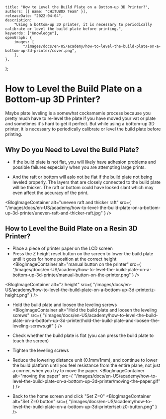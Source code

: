 	title: "How to Level the Build Plate on a Bottom-up 3D Printer?",
	authors: [{ name: "CHITUBOX Team" }],
	releaseDate: "2022-04-04",
	description:
		"Using a bottom-up 3D printer, it is necessary to periodically calibrate or level the build plate before printing.",
	keywords: ["Knowledge"],
	openGraph: {
		images: [
			"/images/docs/en-US/academy/how-to-level-the-build-plate-on-a-bottom-up-3d-printer/cover.png",
		],
	},
};

# How to Level the Build Plate on a Bottom-up 3D Printer?

Maybe plate leveling is a somewhat cockamamie process because you pretty much have to re-level the plate if you have moved your vat or plate and sometimes it's hard to get it perfect. But while using a bottom-up 3D printer, it is necessary to periodically calibrate or level the build plate before printing.

## Why Do you Need to Level the Build Plate?

-   If the build plate is not flat, you will likely have adhesion problems and possible failures especially when you are attempting large prints.

-   And the raft or bottom will aslo not be flat if the build plate not being leveled properly. The layers that are closely connected to the build plate will be thicker. The raft or bottom could have looked slant which may even affect the accuracy of the print.

<BlogImageContainer
	alt="uneven raft and thicker raft"
	src={
		"/images/docs/en-US/academy/how-to-level-the-build-plate-on-a-bottom-up-3d-printer/uneven-raft-and-thicker-raft.jpg"
	}
/>

## How to Level the Build Plate on a Resin 3D Printer?

-   Place a piece of printer paper on the LCD screen
-   Press the Z height reset button on the screen to lower the build plate until it goes for home position at the correct height
    <BlogImageContainer
		alt="manual button on the printer"
		src={
			"/images/docs/en-US/academy/how-to-level-the-build-plate-on-a-bottom-up-3d-printer/manual-button-on-the-printer.png"
		}
	/>

   <BlogImageContainer
		alt="z height"
		src={
			"/images/docs/en-US/academy/how-to-level-the-build-plate-on-a-bottom-up-3d-printer/z-height.png"
		}
	/>

-   Hold the build plate and loosen the leveling screws
    <BlogImageContainer
		alt="Hold the build plate and loosen the leveling screws"
		src={
			"/images/docs/en-US/academy/how-to-level-the-build-plate-on-a-bottom-up-3d-printer/hold-the-build-plate-and-loosen-the-leveling-screws.gif"
		}
	/>

-   Check whether the build plate is flat (you can press the build plate to touch the screen)
-   Tighten the leveling screws
-   Reduce the lowering distance unit (0.1mm/1mm), and continue to lower the build platform until you feel resistance from the entire plane, not just a corner, when you try to move the paper.
    <BlogImageContainer
		alt="moving the paper"
		src={
			"/images/docs/en-US/academy/how-to-level-the-build-plate-on-a-bottom-up-3d-printer/moving-the-paper.gif"
		}
	/>

-   Back to the home screen and click "Set Z=0"
    <BlogImageContainer
		alt="Set Z=0 button"
		src={
			"/images/docs/en-US/academy/how-to-level-the-build-plate-on-a-bottom-up-3d-printer/set-z0-button.png"
		}
	/>